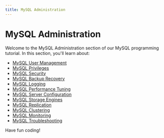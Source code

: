 ```yaml
---
title: MySQL Administration
---
```


# MySQL Administration

Welcome to the MySQL Administration section of our MySQL programming tutorial. In this section, you'll learn about:

- [MySQL User Management](./0-mysql-user-management.mdx)
- [MySQL Privileges](./1-mysql-privileges.mdx)
- [MySQL Security](./2-mysql-security.mdx)
- [MySQL Backup Recovery](./3-mysql-backup-recovery.mdx)
- [MySQL Logging](./4-mysql-logging.mdx)
- [MySQL Performance Tuning](./5-mysql-performance-tuning.mdx)
- [MySQL Server Configuration](./6-mysql-server-configuration.mdx)
- [MySQL Storage Engines](./7-mysql-storage-engines.mdx)
- [MySQL Replication](./8-mysql-replication.mdx)
- [MySQL Clustering](./9-mysql-clustering.mdx)
- [MySQL Monitoring](./10-mysql-monitoring.mdx)
- [MySQL Troubleshooting](./11-mysql-troubleshooting.mdx)

Have fun coding!